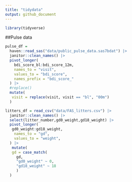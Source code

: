 ```yaml
---
title: "tidydata"
output: github_document
---
```

```r
library(tidyverse) 
```

##Pulse data

```r
pulse_df =
  haven::read_sas("data/public_pulse_data.sas7bdat") |>
  janitor::clean_names() |>
  pivot_longer(
    bdi_score_bl:bdi_score_12m,
    names_to = "visit",
    values_to = "bdi_score",
    names_prefix = "bdi_score_"
  ) |>
  #replace()
  mutate(
   visit = replace(visit, visit == "bl", "00m")
  )
```

```r
litters_df = read_csv("data/FAS_litters.csv") |>
  janitor::clean_names() |>
  select(litter_number,gd0_weight,gd18_weight) |>
  pivot_longer(
   gd0_weight:gd18_weight,
    names_to = "gd",
    values_to = "weight",
  ) |>
   mutate(
   gd = case_match(
     gd,
     "gd0_weight" ~ 0,
     "gd18_weight" ~ 18　
     )
  ) 
```